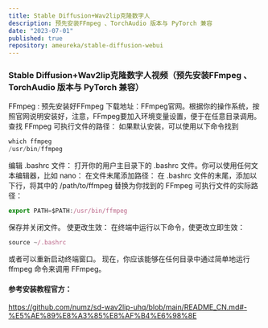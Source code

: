 ```yaml
---
title: Stable Diffusion+Wav2lip克隆数字人
description: 预先安装FFmpeg 、TorchAudio 版本与 PyTorch 兼容
date: "2023-07-01"
published: true
repository: ameureka/stable-diffusion-webui
---
```

### Stable Diffusion+Wav2lip克隆数字人视频（预先安装FFmpeg 、TorchAudio 版本与 PyTorch 兼容）

FFmpeg : 预先安装好FFmpeg
下载地址：FFmpeg官网。根据你的操作系统，按照官网说明安装好，注意，FFmpeg要加入环境变量设置，便于在任意目录调用。
查找 FFmpeg 可执行文件的路径：
如果默认安装，可以使用以下命令找到
```ts
which ffmpeg
/usr/bin/ffmpeg
```

编辑 .bashrc 文件：
打开你的用户主目录下的 .bashrc 文件。你可以使用任何文本编辑器，比如 nano：
在文件末尾添加路径：
在 .bashrc 文件的末尾，添加以下行，将其中的 /path/to/ffmpeg 替换为你找到的 FFmpeg 可执行文件的实际路径：
```ts
export PATH=$PATH:/usr/bin/ffmpeg
```

保存并关闭文件。
使更改生效：
在终端中运行以下命令，使更改立即生效：
```ts
source ~/.bashrc
```
或者可以重新启动终端窗口。
现在，你应该能够在任何目录中通过简单地运行 ffmpeg 命令来调用 FFmpeg。

#### 参考安装教程官方：
https://github.com/numz/sd-wav2lip-uhq/blob/main/README_CN.md#-%E5%AE%89%E8%A3%85%E8%AF%B4%E6%98%8E


